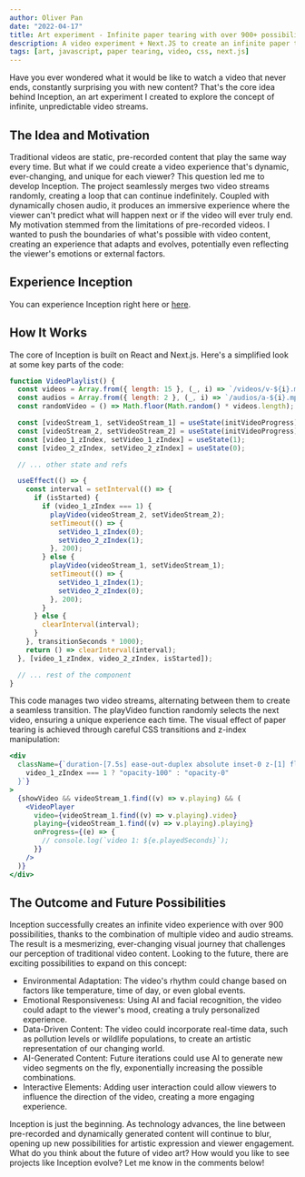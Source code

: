 ```yaml
---
author: Oliver Pan
date: "2022-04-17"
title: Art experiment - Infinite paper tearing with over 900+ possibilities.
description: A video experiment + Next.JS to create an infinite paper tearing effect with over 900+ possibilities.
tags: [art, javascript, paper tearing, video, css, next.js]
---
```



Have you ever wondered what it would be like to watch a video that never ends, constantly surprising you with new content? That's the core idea behind Inception, an art experiment I created to explore the concept of infinite, unpredictable video streams.

## The Idea and Motivation

Traditional videos are static, pre-recorded content that play the same way every time. But what if we could create a video experience that's dynamic, ever-changing, and unique for each viewer? This question led me to develop Inception.
The project seamlessly merges two video streams randomly, creating a loop that can continue indefinitely. Coupled with dynamically chosen audio, it produces an immersive experience where the viewer can't predict what will happen next or if the video will ever truly end.
My motivation stemmed from the limitations of pre-recorded videos. I wanted to push the boundaries of what's possible with video content, creating an experience that adapts and evolves, potentially even reflecting the viewer's emotions or external factors.

## Experience Inception

You can experience Inception right here or [here](https://inception-loop.vercel.app/).

<IframeEmbed src="https://inception-loop.vercel.app/" title="Inception" />

## How It Works

The core of Inception is built on React and Next.js. Here's a simplified look at some key parts of the code:

```jsx allowErrors
function VideoPlaylist() {
  const videos = Array.from({ length: 15 }, (_, i) => `/videos/v-${i}.mov`);
  const audios = Array.from({ length: 2 }, (_, i) => `/audios/a-${i}.mp3`);
  const randomVideo = () => Math.floor(Math.random() * videos.length);

  const [videoStream_1, setVideoStream_1] = useState(initVideoProgress);
  const [videoStream_2, setVideoStream_2] = useState(initVideoProgress);
  const [video_1_zIndex, setVideo_1_zIndex] = useState(1);
  const [video_2_zIndex, setVideo_2_zIndex] = useState(0);

  // ... other state and refs

  useEffect(() => {
    const interval = setInterval(() => {
      if (isStarted) {
        if (video_1_zIndex === 1) {
          playVideo(videoStream_2, setVideoStream_2);
          setTimeout(() => {
            setVideo_1_zIndex(0);
            setVideo_2_zIndex(1);
          }, 200);
        } else {
          playVideo(videoStream_1, setVideoStream_1);
          setTimeout(() => {
            setVideo_1_zIndex(1);
            setVideo_2_zIndex(0);
          }, 200);
        }
      } else {
        clearInterval(interval);
      }
    }, transitionSeconds * 1000);
    return () => clearInterval(interval);
  }, [video_1_zIndex, video_2_zIndex, isStarted]);

  // ... rest of the component
}
```

This code manages two video streams, alternating between them to create a seamless transition. The playVideo function randomly selects the next video, ensuring a unique experience each time.
The visual effect of paper tearing is achieved through careful CSS transitions and z-index manipulation:

```jsx allowErrors
<div
  className={`duration-[7.5s] ease-out-duplex absolute inset-0 z-[1] flex w-full items-center justify-center mix-blend-lighten transition-opacity ${
    video_1_zIndex === 1 ? "opacity-100" : "opacity-0"
  }`}
>
  {showVideo && videoStream_1.find((v) => v.playing) && (
    <VideoPlayer
      video={videoStream_1.find((v) => v.playing).video}
      playing={videoStream_1.find((v) => v.playing).playing}
      onProgress={(e) => {
        // console.log(`video 1: ${e.playedSeconds}`);
      }}
    />
  )}
</div>
```

## The Outcome and Future Possibilities

Inception successfully creates an infinite video experience with over 900 possibilities, thanks to the combination of multiple video and audio streams. The result is a mesmerizing, ever-changing visual journey that challenges our perception of traditional video content.
Looking to the future, there are exciting possibilities to expand on this concept:

- Environmental Adaptation: The video's rhythm could change based on factors like temperature, time of day, or even global events.
- Emotional Responsiveness: Using AI and facial recognition, the video could adapt to the viewer's mood, creating a truly personalized experience.
- Data-Driven Content: The video could incorporate real-time data, such as pollution levels or wildlife populations, to create an artistic representation of our changing world.
- AI-Generated Content: Future iterations could use AI to generate new video segments on the fly, exponentially increasing the possible combinations.
- Interactive Elements: Adding user interaction could allow viewers to influence the direction of the video, creating a more engaging experience.

Inception is just the beginning. As technology advances, the line between pre-recorded and dynamically generated content will continue to blur, opening up new possibilities for artistic expression and viewer engagement.
What do you think about the future of video art? How would you like to see projects like Inception evolve? Let me know in the comments below!
